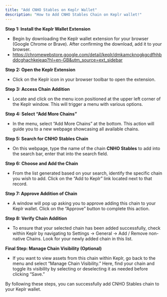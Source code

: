 ```yaml
---
title: "Add CNHO Stables on Keplr Wallet"
description: "How to Add CNHO Stables Chain on Keplr wallet!"
---
```


**Step 1: Install the Keplr Wallet Extension**

- Begin by downloading the Keplr wallet extension for your browser (Google Chrome or Brave). After confirming the download, add it to your browser.
- [<u>https://chromewebstore.google.com/detail/keplr/dmkamcknogkgcdfhhbddcghachkejeap?hl=en-GB&utm_source=ext_sidebar</u>](https://chromewebstore.google.com/detail/keplr/dmkamcknogkgcdfhhbddcghachkejeap?hl=en-GB&utm_source=ext_sidebar)

**Step 2: Open the Keplr Extension**

- Click on the Keplr icon in your browser toolbar to open the extension.

**Step 3: Access Chain Addition**

- Locate and click on the menu icon positioned at the upper left corner of the Keplr window. This will trigger a menu with various options.

**Step 4: Select “Add More Chains”**

- In the menu, select “Add More Chains” at the bottom. This action will guide you to a new webpage showcasing all available chains.

**Step 5: Search for CNHO Stables Chain**

- On this webpage, type the name of the chain **CNHO Stables** to add into the search bar, enter that into the search field.

**Step 6: Choose and Add the Chain**

- From the list generated based on your search, identify the specific chain you wish to add. Click on the “Add to Keplr” link located next to that record.

**Step 7: Approve Addition of Chain**

- A window will pop up asking you to approve adding this chain to your Keplr wallet. Click on the “Approve” button to complete this action.

**Step 8: Verify Chain Addition**

- To ensure that your selected chain has been added successfully, check within Keplr by navigating to Settings -\> General -\> Add / Remove non-native Chains. Look for your newly added chain in this list.

**Final Step: Manage Chain Visibility (Optional)**

- If you want to view assets from this chain within Keplr, go back to the menu and select “Manage Chain Visibility.” Here, find your chain and toggle its visibility by selecting or deselecting it as needed before clicking “Save.”

By following these steps, you can successfully add CNHO Stables chain to your Keplr wallet.